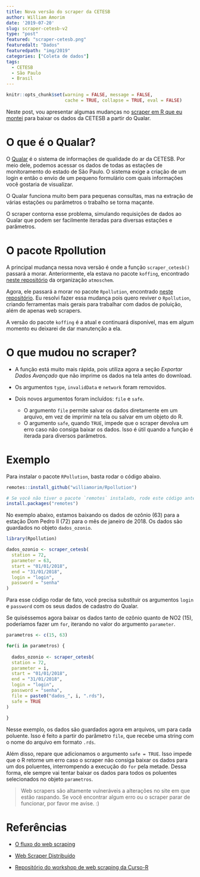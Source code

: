 ```yaml
---
title: Nova versão do scraper da CETESB
author: William Amorim
date: '2019-07-20'
slug: scraper-cetesb-v2
type: "post"
featured: "scraper-cetesb.png"
featuredalt: "Dados"
featuredpath: "img/2019"
categories: ["Coleta de dados"]
tags:
  - CETESB
  - São Paulo
  - Brasil
---
```


```r
knitr::opts_chunk$set(warning = FALSE, message = FALSE,
                      cache = TRUE, collapse = TRUE, eval = FALSE)
```

Neste post, vou apresentar algumas mudanças no [scraper em R que eu montei](https://www.rpollution.com/blog/scraper-cetesb/) para baixar os dados da CETESB a partir do Qualar.

# O que é o Qualar?

O [Qualar](http://qualar.cetesb.sp.gov.br/qualar/home.do) é o sistema de informações de qualidade do ar da CETESB. Por meio dele, podemos acessar os dados de todas as estações de monitoramento do estado de São Paulo. O sistema exige a criação de um login e então o envio de um pequeno formulário com quais informações você gostaria de visualizar.

O Qualar funciona muito bem para pequenas consultas, mas na extração de várias estações ou parâmetros o trabalho se torna maçante.

O scraper contorna esse problema, simulando requisições de dados ao Qualar que podem ser facilmente iteradas para diversas estações e parâmetros.

# O pacote Rpollution

A principal mudança nessa nova versão é onde a função `scraper_cetesb()` passará a morar. Anteriormente, ela estava no pacote `koffing`, encontrado [neste repositório](https://github.com/atmoschem/koffing) da organização `atmoschem`.

Agora, ele passará a morar no pacote `Rpollution`, encontrado [neste repositório](https://github.com/williamorim/Rpollution). Eu resolvi fazer essa mudança pois quero reviver o `Rpollution`, criando ferramentas mais gerais para trabalhar com dados de poluição, além de apenas web scrapers.

A versão do pacote `koffing` é a atual e continuará disponível, mas em algum momento eu deixarei de dar manutenção a ela.

# O que mudou no scraper?

- A função está muito mais rápida, pois utiliza agora a seção _Exportar Dados Avançado_ que não imprime os dados na tela antes do download.

- Os argumentos `type`, `invalidData` e `network` foram removidos.

- Dois novos argumentos foram incluídos: `file` e `safe`.
    - O argumento `file` permite salvar os dados diretamente em um arquivo, em vez de imprimir na tela ou salvar em um objeto do R.
    - O argumento `safe`, quando `TRUE`, impede que o scraper devolva um erro caso não consiga baixar os dados. Isso é útil quando a função é iterada para diversos parâmetros.

# Exemplo

Para instalar o pacote `RPollution`, basta rodar o código abaixo.

```r
remotes::install_github("williamorim/Rpollution")

# Se você não tiver o pacote `remotes` instalado, rode este código antes:
install.packages("remotes")
```

No exemplo abaixo, estamos baixando os dados de ozônio (63) para a estação Dom Pedro II (72) para o mês de janeiro de 2018. Os dados são guardados no objeto `dados_ozonio`.

```r
library(Rpollution)

dados_ozonio <- scraper_cetesb(
  station = 72, 
  parameter = 63,
  start = "01/01/2018", 
  end = "31/01/2018",
  login = "login", 
  password = "senha"
)
```

Para esse código rodar de fato, você precisa substituir os argumentos `login` e `password` com os seus dados de cadastro do Qualar.

Se quiséssemos agora baixar os dados tanto de ozônio quanto de NO2 (15), poderíamos fazer um `for`, iterando no valor do argumento `parameter`.

```r
parametros <- c(15, 63)

for(i in parametros) {
  
  dados_ozonio <- scraper_cetesb(
  station = 72, 
  parameter = i,
  start = "01/01/2018", 
  end = "31/01/2018",
  login = "login", 
  password = "senha",
  file = paste0("dados_", i, ".rds"),
  safe = TRUE
)
  
}
```

Nesse exemplo, os dados são guardados agora em arquivos, um para cada poluente. Isso é feito a partir do parâmetro `file`, que recebe uma string com o nome do arquivo em formato `.rds`.

Além disso, repare que adicionamos o argumento `safe = TRUE`. Isso impede que o R retorne um erro caso o scraper não consiga baixar os dados para um dos poluentes, interrompendo a execução do `for` pela metade. Dessa forma, ele sempre vai tentar baixar os dados para todos os poluentes selecionados no objeto `parametros`. 

> Web scrapers são altamente vulneráveis a alterações no site em que estão raspando. Se você encontrar algum erro ou o scraper parar de funcionar, por favor me avise. :)

# Referências

- [O fluxo do web scraping](http://curso-r.com/blog/2018/02/18/2018-02-18-fluxo-scraping/)

- [Web Scraper Distribuído](http://curso-r.com/blog/2018/02/17/2018-02-17-scraper-distribuido/)

- [Repositório do workshop de web scraping da Curso-R](https://github.com/curso-r/201904-workshop-web-scraping)